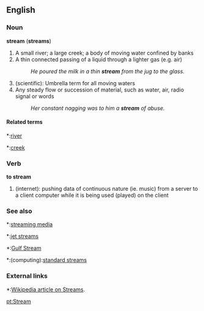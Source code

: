 ==English==

===Noun===
'''stream''' ('''streams''')
#A small river; a large creek; a body of moving water confined by banks
#A thin connected passing of a liquid through a lighter gas (e.g. air)
#:''He poured the milk in a thin '''stream''' from the jug to the glass.''
#(scientific): Umbrella term for all moving waters
#Any steady flow or succession of material, such as water, air, radio signal or words
#:''Her constant nagging was to him a '''stream''' of abuse.''

====Related terms====
*:[[river]]
*:[[creek]]

===Verb===
'''to stream'''
#(internet): pushing data of continuous nature (ie. music) from a server to a client computer while it is being used (played) on the client

===See also===
*:[[streaming media]]
*:[[jet streams]]
*:[[Gulf Stream]]
*:(computing):[[standard streams]]

===External links===
*:[[w:Stream|Wikipedia article on Streams]].

[[pt:Stream]]